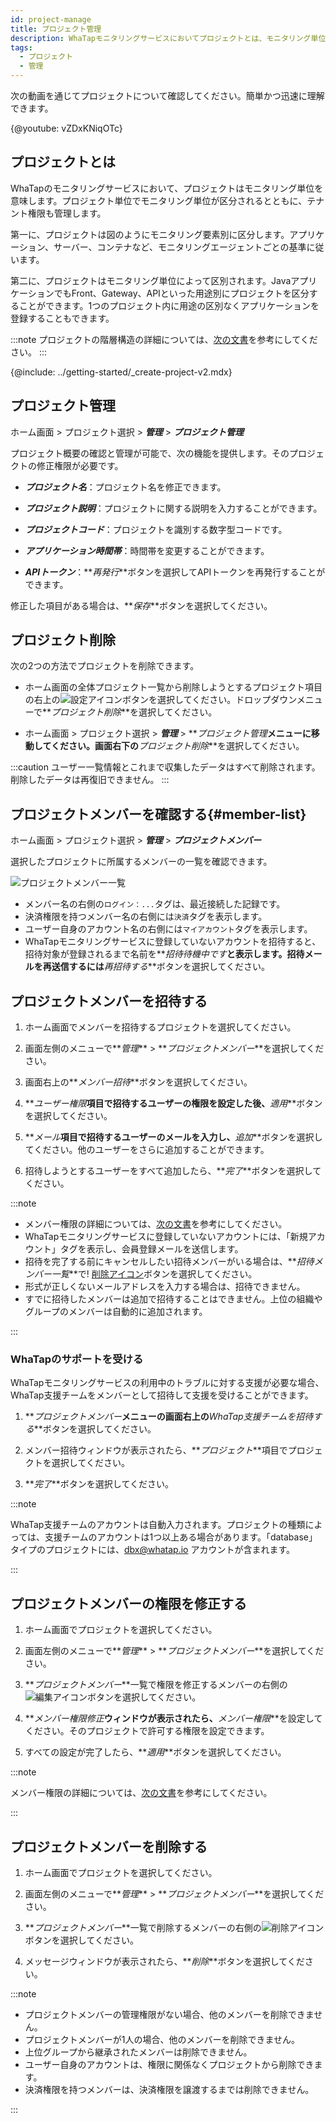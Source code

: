 ```yaml
---
id: project-manage
title: プロジェクト管理
description: WhaTapモニタリングサービスにおいてプロジェクトとは、モニタリング単位を意味します。プロジェクトについて案内します。
tags:
  - プロジェクト
  - 管理
---
```



次の動画を通じてプロジェクトについて確認してください。簡単かつ迅速に理解できます。

{@youtube: vZDxKNiqOTc}

## プロジェクトとは

WhaTapのモニタリングサービスにおいて、プロジェクトはモニタリング単位を意味します。プロジェクト単位でモニタリング単位が区分されるとともに、テナント権限も管理します。

第一に、プロジェクトは図のようにモニタリング要素別に区分します。アプリケーション、サーバー、コンテナなど、モニタリングエージェントごとの基準に従います。

<ImgLang img='project-01.png' desc='プロジェクト作成'/>

第二に、プロジェクトはモニタリング単位によって区別されます。JavaアプリケーションでもFront、Gateway、APIといった用途別にプロジェクトを区分することができます。1つのプロジェクト内に用途の区別なくアプリケーションを登録することもできます。

<ImgLang img='demo-project.png' desc='Demo project'/>

:::note
プロジェクトの階層構造の詳細については、[次の文書](../project/project-structure)を参考にしてください。
:::

{@include: ../getting-started/_create-project-v2.mdx} 

## プロジェクト管理

ホーム画面 > プロジェクト選択 > **_管理_** > **_プロジェクト管理_**

プロジェクト概要の確認と管理が可能で、次の機能を提供します。そのプロジェクトの修正権限が必要です。

<ImgLang img='project-manage.png' desc='プロジェクト管理'/>

-   **_プロジェクト名_**：プロジェクト名を修正できます。

-   **_プロジェクト説明_**：プロジェクトに関する説明を入力することができます。

-   **_プロジェクトコード_**：プロジェクトを識別する数字型コードです。

-   **_アプリケーション時間帯_**：時間帯を変更することができます。

-   **_APIトークン_**：**_再発行_**ボタンを選択してAPIトークンを再発行することができます。

修正した項目がある場合は、**_保存_**ボタンを選択してください。


## プロジェクト削除

次の2つの方法でプロジェクトを削除できます。

-   ホーム画面の全体プロジェクト一覧から削除しようとするプロジェクト項目の右上の![設定アイコン](/img/ico-setting.svg)ボタンを選択してください。ドロップダウンメニューで**_プロジェクト削除_**を選択してください。

-   ホーム画面 > プロジェクト選択 > **_管理_** > **_プロジェクト管理_**メニューに移動してください。画面右下の**_プロジェクト削除_**を選択してください。

:::caution
ユーザー一覧情報とこれまで収集したデータはすべて削除されます。削除したデータは再復旧できません。
:::

## プロジェクトメンバーを確認する{#member-list}

ホーム画面 > プロジェクト選択 > **_管理_** > **_プロジェクトメンバー_**

選択したプロジェクトに所属するメンバーの一覧を確認できます。

![プロジェクトメンバー一覧](/img/project-member-list.png)

-   メンバー名の右側の<code class='history'>ログイン：...</code>タグは、最近接続した記録です。
-   決済権限を持つメンバー名の右側には<code class='pay'>決済</code>タグを表示します。
-   ユーザー自身のアカウント名の右側には<code class='my'>マイアカウント</code>タグを表示します。
-   WhaTapモニタリングサービスに登録していないアカウントを招待すると、招待対象が登録されるまで名前を**_招待待機中です_**と表示します。招待メールを再送信するには**_再招待する_**ボタンを選択してください。

## プロジェクトメンバーを招待する

1.  ホーム画面でメンバーを招待するプロジェクトを選択してください。

2.  画面左側のメニューで**_管理_** > **_プロジェクトメンバー_**を選択してください。

3.  画面右上の**_メンバー招待_**ボタンを選択してください。

4.  **_ユーザー権限_**項目で招待するユーザーの権限を設定した後、**_適用_**ボタンを選択してください。

5.  **_メール_**項目で招待するユーザーのメールを入力し、**_追加_**ボタンを選択してください。他のユーザーをさらに追加することができます。

6.  招待しようとするユーザーをすべて追加したら、**_完了_**ボタンを選択してください。

:::note

-   メンバー権限の詳細については、[次の文書](../project/project-structure#project-auth)を参考にしてください。
-   WhaTapモニタリングサービスに登録していないアカウントには、「新規アカウント」タグを表示し、会員登録メールを送信します。
-   招待を完了する前にキャンセルしたい招待メンバーがいる場合は、**_招待メンバー一覧_**で! [削除アイコン](/img/ico-trash-red.svg)ボタンを選択してください。
-   形式が正しくないメールアドレスを入力する場合は、招待できません。
-   すでに招待したメンバーは追加で招待することはできません。上位の組織やグループのメンバーは自動的に追加されます。

:::

### WhaTapのサポートを受ける

WhaTapモニタリングサービスの利用中のトラブルに対する支援が必要な場合、WhaTap支援チームをメンバーとして招待して支援を受けることができます。 

1.  **_プロジェクトメンバー_**メニューの画面右上の**_WhaTap支援チームを招待する_**ボタンを選択してください。

2.  メンバー招待ウィンドウが表示されたら、**_プロジェクト_**項目でプロジェクトを選択してください。

3.  **_完了_**ボタンを選択してください。

:::note

WhaTap支援チームのアカウントは自動入力されます。プロジェクトの種類によっては、支援チームのアカウントは1つ以上ある場合があります。「database」タイプのプロジェクトには、dbx@whatap.io アカウントが含まれます。

:::

## プロジェクトメンバーの権限を修正する

1.  ホーム画面でプロジェクトを選択してください。

2.  画面左側のメニューで**_管理_** > **_プロジェクトメンバー_**を選択してください。

3.  **_プロジェクトメンバー_**一覧で権限を修正するメンバーの右側の![編集アイコン](/img/ico-edit.svg)ボタンを選択してください。 

4.  **_メンバー権限修正_**ウィンドウが表示されたら、**_メンバー権限_**を設定してください。そのプロジェクトで許可する権限を設定できます。

5.  すべての設定が完了したら、**_適用_**ボタンを選択してください。

:::note

メンバー権限の詳細については、[次の文書](../project/project-structure#project-auth)を参考にしてください。

:::

## プロジェクトメンバーを削除する

1.  ホーム画面でプロジェクトを選択してください。

2.  画面左側のメニューで**_管理_** > **_プロジェクトメンバー_**を選択してください。

3.  **_プロジェクトメンバー_**一覧で削除するメンバーの右側の![削除アイコン](/img/ico-trash-red.svg)ボタンを選択してください。

4.  メッセージウィンドウが表示されたら、**_削除_**ボタンを選択してください。

:::note

-   プロジェクトメンバーの管理権限がない場合、他のメンバーを削除できません。
-   プロジェクトメンバーが1人の場合、他のメンバーを削除できません。
-   上位グループから継承されたメンバーは削除できません。
-   ユーザー自身のアカウントは、権限に関係なくプロジェクトから削除できます。
-   決済権限を持つメンバーは、決済権限を譲渡するまでは削除できません。

:::
